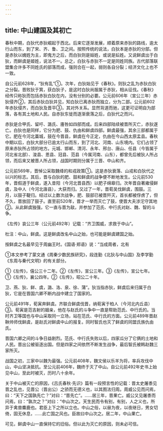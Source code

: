```yaml
---
---
---
```

title: 中山建国及其初亡
---



春秋中期，白狄代赤狄崛起于西北。后来它逐渐发展，顺着原来赤狄的路线，逾太行山而东，到了宋、齐、鲁、卫之间。按照传统的说法，白狄本是赤狄的分部。但是赤狄以媿姓为主，即鬼方之后，而白狄则是姮姓，或说是妘姓。又说鲜虞出于白狄，而鲜虞是姬姓，说法不一。总之，白狄与赤狄不一定是同姓同族。古代部落联盟集合许多不同姓氏的部落而成，强则合在一起，弱则各自分裂；经济文化上也不一致。

自公元前628年，“狄有乱”①。次年，白狄始见于《春秋》。则狄之乱为赤狄白狄之分裂。晋败狄于箕，获白狄子，是这时白狄尚服属于赤狄，相从征伐。《春秋》经传只称狄而包括赤狄白狄在内，没有分别的必要。公元前606年（宣公三年）赤狄侵齐②，其后赤狄白狄并见，知白狄已离赤狄而独立，分为二部。公元前602年赤狄侵齐，而白狄及晋平③，其对外关系。显然背道而驰，这更可证明自为部落，各有其土地和人民。自赤狄东徙而逐渐衰落之后，白狄代之而兴。

赤狄是合甲氏、留吁、潞氏、廧咎如四部而成。后来四部陆续被晋所灭亡，赤狄遂亡。白狄也是同样，它分为肥、鼓、仇由和鲜虞四部。鲜虞最强，其余三部都属于它。肥在今河北藁城，鼓在今晋县，鲜虞在今正定，仇由在今山西太原盂县。春秋中期以后，白狄大部分已逾太行山而东，到了河北、河南、山东境内。它们占领了原来赤狄所占领的地方。元城、邯郸、清河、永年、邢台、唐山、任县（今皆属于河北省北部）、浚县、恩县、冠县、范县（今属河南、山东），都曾先后被狄人所占领，而后来又被晋人所占领，战国时期则分属于三晋、中山和齐。

公元前569年，晋悼公采取魏绛的和戎政策①。这是赤狄衰落、山戎和白狄代之以兴的标志。其后，晋与白狄的肥、鼓和鲜虞的战争便不断地发生。公元前530年，晋假道于鲜虞，遂入昔阳（今河北晋县西）以肥子绵皋归。次年晋自著雍侵鲜虞，及中人（今河北唐县），大获而归。又过了一年，晋荀吴伐鲜虞，围鼓。三月，以鼓子鞮归。经过以上数次战争，肥、鼓部已被晋歼灭，首长都被俘虏了，但不久，晋放回了鼓子。直至前520年，晋才一举而灭亡了鼓，使晋大夫涉沱守其地②。从此鲜虞独强，它一直与晋为敌，并参加了范氏、中行氏对赵、魏、智的斗争。

《左传》哀公三年（公元前492年）记载：“齐卫围威，求救于中山”。

杜注：中山，鲜虞。这是鲜虞改名中山之始，也可能是鲜虞建国之始。

按鲜虞之名最早见于周幽王时。《国语·郑语》说：“当成周者，北有

①本文参考了蒙文通《周秦少数民族研究》，段连勤《北狄与中山国》及李学勤《东周与秦代文明》的有关部分。

①《左传》，僖公三十二年。②《左传》，宣公三年。③《左传》，宣公七年。①《左传》，襄公四年。②《左传》，昭公二十年。

卫、燕、狄、鲜、虞，潞、洛、泉、徐、蒲”。狄当指赤狄，鲜虞后来归属于白狄，它是在晋国六卿不断内战中建立了国家的。

公元前491年，荀寅奔鲜虞。齐联合鲜虞伐晋，纳荀寅于柏人（今河北内丘县）③。荀寅是范吉射的姻亲，他在与赵氏的斗争中一直是帮助范氏、中行氏的。当时齐卫等国也与中山采取同一立场，站在范氏、中行氏的方面。公元前489年晋赵鞅帅师伐鲜虞，是赵氏对鲜虞中山的报复。同时智氏也灭了鲜虞的同盟氏族仇由氏。

晋国六卿之间的斗争日益剧烈。范氏、中行氏失败以后，四家瓜分了它俩的土地和人民。晋出公被驱逐出国。但是四家之间依然不断发生战争，最后智氏被韩赵魏三家所灭。

战国之初，三家中以魏为最强。公元前408年，魏文侯以乐羊为将，率兵攻伐中山，中山坚决抵抗。至公元前406年，魏终于灭了中山。自公元前492年史书上始见中山，至此时被灭，历时八十余年。

关于中山被灭亡的原因，《吕氏春秋·先识》篇有一段预言性的记载：晋太史屠黍见晋之乱也，见晋公（晋出公）之骄而无德义也，以其图法归周。周威公见而问焉，曰：“天下之国孰先亡？”对曰：“晋先亡”。……居三年，晋果亡。威公又见屠黍而问焉，曰：“孰次之？”对曰：“中山次之。天生民而令有别，有别，人之义也，所异于禽兽麋鹿也。君臣上下之所以立也。中山之俗，以昼为夜，以夜继日，男女切倚，固无休息，……此亡国之风也。臣故曰中山次之。居二年，中山果亡。

可见，鲜虞中山一直保持它的旧俗。但以此为灭亡的原因，则未必可信。